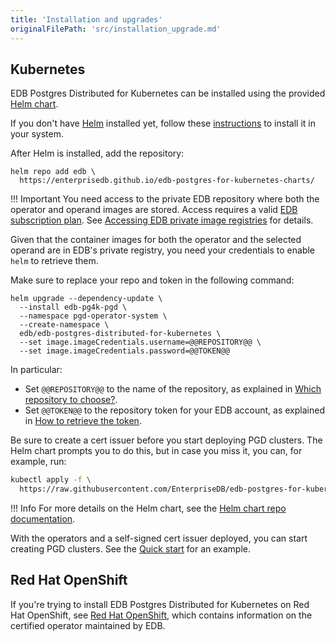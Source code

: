 ```yaml
---
title: 'Installation and upgrades'
originalFilePath: 'src/installation_upgrade.md'
---
```


## Kubernetes

EDB Postgres Distributed for Kubernetes can be installed using the provided
[Helm chart](https://github.com/EnterpriseDB/edb-postgres-for-kubernetes-charts).

If you don't have [Helm](https://helm.sh) installed yet, follow these
[instructions](https://helm.sh/docs/intro/quickstart/) to install it
in your system.

After Helm is installed, add the repository:

```console
helm repo add edb \
  https://enterprisedb.github.io/edb-postgres-for-kubernetes-charts/
```

!!! Important
    You need access to the private EDB repository where both the operator
    and operand images are stored. Access requires a valid
    [EDB subscription plan](https://www.enterprisedb.com/products/plans-comparison).
    See [Accessing EDB private image registries](private_registries.md) for details.

Given that the container images for both the operator and the selected operand
are in EDB's private registry, you need your credentials to enable `helm` to
retrieve them.

Make sure to replace your repo and token in the following command:

```console
helm upgrade --dependency-update \
  --install edb-pg4k-pgd \
  --namespace pgd-operator-system \
  --create-namespace \
  edb/edb-postgres-distributed-for-kubernetes \
  --set image.imageCredentials.username=@@REPOSITORY@@ \
  --set image.imageCredentials.password=@@TOKEN@@
```

In particular:

-   Set `@@REPOSITORY@@` to the name of the repository, as explained in [Which repository to
    choose?](private_registries.md#which-repository-to-choose).
-   Set `@@TOKEN@@` to the repository token for your EDB account, as explained in
    [How to retrieve the token](private_registries.md#how-to-retrieve-the-token).

Be sure to create a cert issuer before you start deploying PGD clusters.
The Helm chart prompts you to do this, but in case you miss it,
you can, for example, run:

```sh
kubectl apply -f \
  https://raw.githubusercontent.com/EnterpriseDB/edb-postgres-for-kubernetes-charts/main/hack/samples/issuer-selfsigned.yaml
```

!!! Info
    For more details on the Helm chart, see the
    [Helm chart repo documentation](https://github.com/EnterpriseDB/edb-postgres-for-kubernetes-charts).

With the operators and a self-signed cert issuer deployed, you can start
creating PGD clusters. See the
[Quick start](quickstart.md#part-3-deploy-a-pgd-cluster) for an example.

<!--
### Upgrades

!!! Important
    Carefully read the [release notes](release_notes.md)
    before performing an upgrade as some versions might require
    extra steps.

TODO
-->

## Red Hat OpenShift

If you're trying to install EDB Postgres Distributed for Kubernetes on Red Hat OpenShift,
see [Red Hat OpenShift](openshift.md), which contains
information on the certified operator maintained by EDB.
